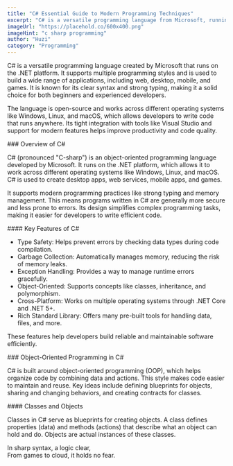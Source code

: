 ```yaml
---
title: "C# Essential Guide to Modern Programming Techniques"
excerpt: "C# is a versatile programming language from Microsoft, running on the .NET platform. It supports multiple programming styles and is used to build a wide range of applications, including web, desktop, mobile, and games. It is known for its clear syntax and strong typing."
imageUrl: "https://placehold.co/600x400.png"
imageHint: "c sharp programming"
author: "Huzi"
category: "Programming"
---
```


<p>C# is a versatile programming language created by Microsoft that runs on the .NET platform. It supports multiple programming styles and is used to build a wide range of applications, including web, desktop, mobile, and games. It is known for its clear syntax and strong typing, making it a solid choice for both beginners and experienced developers.</p>
<p>The language is open-source and works across different operating systems like Windows, Linux, and macOS, which allows developers to write code that runs anywhere. Its tight integration with tools like Visual Studio and support for modern features helps improve productivity and code quality.</p>
### Overview of C#
<p>C# (pronounced "C-sharp") is an object-oriented programming language developed by Microsoft. It runs on the .NET platform, which allows it to work across different operating systems like Windows, Linux, and macOS. C# is used to create desktop apps, web services, mobile apps, and games.</p>
<p>It supports modern programming practices like strong typing and memory management. This means programs written in C# are generally more secure and less prone to errors. Its design simplifies complex programming tasks, making it easier for developers to write efficient code.</p>
#### Key Features of C#
<ul>
  <li>Type Safety: Helps prevent errors by checking data types during code compilation.</li>
  <li>Garbage Collection: Automatically manages memory, reducing the risk of memory leaks.</li>
  <li>Exception Handling: Provides a way to manage runtime errors gracefully.</li>
  <li>Object-Oriented: Supports concepts like classes, inheritance, and polymorphism.</li>
  <li>Cross-Platform: Works on multiple operating systems through .NET Core and .NET 5+.</li>
  <li>Rich Standard Library: Offers many pre-built tools for handling data, files, and more.</li>
</ul>
<p>These features help developers build reliable and maintainable software efficiently.</p>
### Object-Oriented Programming in C#
<p>C# is built around object-oriented programming (OOP), which helps organize code by combining data and actions. This style makes code easier to maintain and reuse. Key ideas include defining blueprints for objects, sharing and changing behaviors, and creating contracts for classes.</p>
#### Classes and Objects
<p>Classes in C# serve as blueprints for creating objects. A class defines properties (data) and methods (actions) that describe what an object can hold and do. Objects are actual instances of these classes.</p>
<div className="italic text-center text-muted-foreground pt-4 border-t mt-8">
  In sharp syntax, a logic clear,<br/>
  From games to cloud, it holds no fear.
</div>
